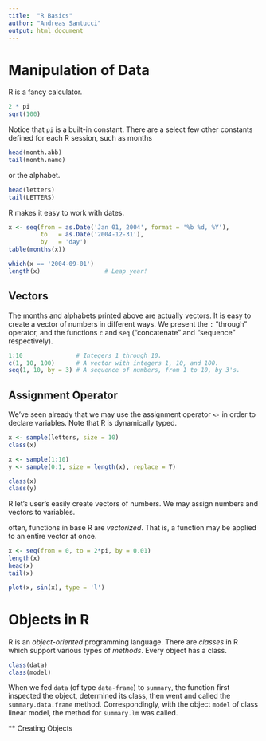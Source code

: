 ```yaml
---
title:  "R Basics"
author: "Andreas Santucci"
output: html_document
---
```


# Manipulation of Data
R is a fancy calculator.

```r
2 * pi
sqrt(100)
```

Notice that `pi` is a built-in constant. There are a select
few other constants defined for each R session, such as months

```r
head(month.abb)
tail(month.name)
```

or the alphabet.

```r
head(letters)
tail(LETTERS)
```

R makes it easy to work with dates.

```r
x <- seq(from = as.Date('Jan 01, 2004', format = '%b %d, %Y'),
         to   = as.Date('2004-12-31'),
         by   = 'day')
table(months(x))

which(x == '2004-09-01')
length(x)                  # Leap year!
```

## Vectors
The months and alphabets printed above are actually vectors.
It is easy to create a vector of numbers in different ways. We present
the `:` "through" operator, and the functions `c` and
`seq` ("concatenate" and "sequence" respectively).

```r
1:10               # Integers 1 through 10.
c(1, 10, 100)      # A vector with integers 1, 10, and 100.
seq(1, 10, by = 3) # A sequence of numbers, from 1 to 10, by 3's.
```

## Assignment Operator
We've seen already that we may use the assignment operator `<-` in order to
declare variables. Note that R is dynamically typed.

```r
x <- sample(letters, size = 10)
class(x)
```

```r
x <- sample(1:10)
y <- sample(0:1, size = length(x), replace = T)

class(x)
class(y)
```

R let's user's easily create vectors of numbers. We may assign numbers and 
vectors to variables.


often, functions in base R are *vectorized*. That is, a function may be applied to an entire vector at once.

```r
x <- seq(from = 0, to = 2*pi, by = 0.01)
length(x)
head(x)
tail(x)
```

```r
plot(x, sin(x), type = 'l')
```


# Objects in R
R is an *object-oriented* programming language. There are *classes* in R which
support various types of *methods*. Every object has a class.

```r
class(data)
class(model)
```

When we fed `data` (of type `data-frame`) to `summary`, the function first
inspected the object, determined its class, then went and called
the `summary.data.frame` method. Correspondingly, with the object `model` of class linear model, the method for `summary.lm` was called.

** Creating Objects

